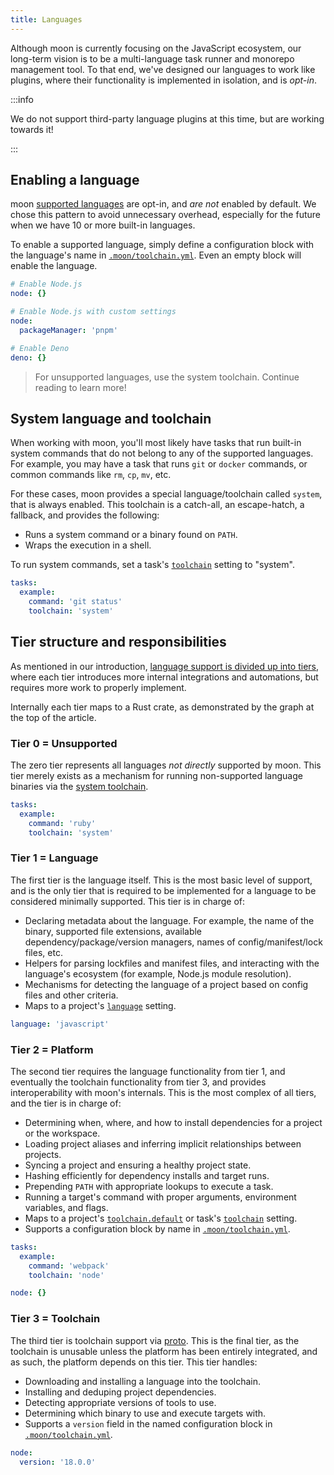 ```yaml
---
title: Languages
---
```



Although moon is currently focusing on the JavaScript ecosystem, our long-term vision is to be a
multi-language task runner and monorepo management tool. To that end, we've designed our languages
to work like plugins, where their functionality is implemented in isolation, and is _opt-in_.

<LangGraph />

:::info

We do not support third-party language plugins at this time, but are working towards it!

:::

## Enabling a language

moon [supported languages](../#supported-languages) are opt-in, and _are not_ enabled by default. We
chose this pattern to avoid unnecessary overhead, especially for the future when we have 10 or more
built-in languages.

To enable a supported language, simply define a configuration block with the language's name in
[`.moon/toolchain.yml`](../config/toolchain). Even an empty block will enable the language.

```yaml title=".moon/toolchain.yml"
# Enable Node.js
node: {}

# Enable Node.js with custom settings
node:
  packageManager: 'pnpm'

# Enable Deno
deno: {}
```

> For unsupported languages, use the system toolchain. Continue reading to learn more!

## System language and toolchain

When working with moon, you'll most likely have tasks that run built-in system commands that do not
belong to any of the supported languages. For example, you may have a task that runs `git` or
`docker` commands, or common commands like `rm`, `cp`, `mv`, etc.

For these cases, moon provides a special language/toolchain called `system`, that is always enabled.
This toolchain is a catch-all, an escape-hatch, a fallback, and provides the following:

- Runs a system command or a binary found on `PATH`.
- Wraps the execution in a shell.

To run system commands, set a task's [`toolchain`](../config/project#toolchain) setting to "system".

```yaml title="moon.yml"
tasks:
  example:
    command: 'git status'
    toolchain: 'system'
```

## Tier structure and responsibilities

As mentioned in our introduction,
[language support is divided up into tiers](../#supported-languages), where each tier introduces
more internal integrations and automations, but requires more work to properly implement.

Internally each tier maps to a Rust crate, as demonstrated by the graph at the top of the article.

### Tier 0 = Unsupported

The zero tier represents all languages _not directly_ supported by moon. This tier merely exists as
a mechanism for running non-supported language binaries via the
[system toolchain](#system-language-and-toolchain).

```yaml title="moon.yml"
tasks:
  example:
    command: 'ruby'
    toolchain: 'system'
```

### Tier 1 = Language

The first tier is the language itself. This is the most basic level of support, and is the only tier
that is required to be implemented for a language to be considered minimally supported. This tier is
in charge of:

- Declaring metadata about the language. For example, the name of the binary, supported file
  extensions, available dependency/package/version managers, names of config/manifest/lock files,
  etc.
- Helpers for parsing lockfiles and manifest files, and interacting with the language's ecosystem
  (for example, Node.js module resolution).
- Mechanisms for detecting the language of a project based on config files and other criteria.
- Maps to a project's [`language`](../config/project#language) setting.

```yaml title="moon.yml"
language: 'javascript'
```

### Tier 2 = Platform

The second tier requires the language functionality from tier 1, and eventually the toolchain
functionality from tier 3, and provides interoperability with moon's internals. This is the most
complex of all tiers, and the tier is in charge of:

- Determining when, where, and how to install dependencies for a project or the workspace.
- Loading project aliases and inferring implicit relationships between projects.
- Syncing a project and ensuring a healthy project state.
- Hashing efficiently for dependency installs and target runs.
- Prepending `PATH` with appropriate lookups to execute a task.
- Running a target's command with proper arguments, environment variables, and flags.
- Maps to a project's [`toolchain.default`](../config/project#toolchain-1) or task's
  [`toolchain`](../config/project#toolchain) setting.
- Supports a configuration block by name in [`.moon/toolchain.yml`](../config/toolchain).

```yaml title="moon.yml"
tasks:
  example:
    command: 'webpack'
    toolchain: 'node'
```

```yaml title=".moon/toolchain.yml"
node: {}
```

### Tier 3 = Toolchain

The third tier is toolchain support via [proto](/proto). This is the final tier, as the toolchain is
unusable unless the platform has been entirely integrated, and as such, the platform depends on this
tier. This tier handles:

- Downloading and installing a language into the toolchain.
- Installing and deduping project dependencies.
- Detecting appropriate versions of tools to use.
- Determining which binary to use and execute targets with.
- Supports a `version` field in the named configuration block in
  [`.moon/toolchain.yml`](../config/toolchain).

```yaml title=".moon/toolchain.yml"
node:
  version: '18.0.0'
```
